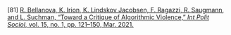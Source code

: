 \[81\]	[R. Bellanova, K. Irion, K. Lindskov Jacobsen, F. Ragazzi, R. Saugmann, and L. Suchman, “Toward a Critique of Algorithmic Violence,” *Int Polit Sociol*, vol. 15, no. 1, pp. 121–150, Mar. 2021\.](http://paperpile.com/b/Lj1YHA/Jybtw)